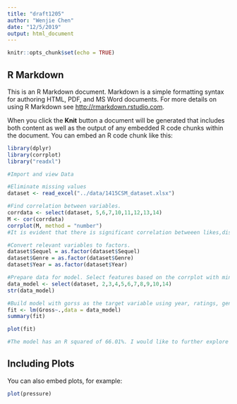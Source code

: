 ```yaml
---
title: "draft1205"
author: "Wenjie Chen"
date: "12/5/2019"
output: html_document
---
```


```r
knitr::opts_chunk$set(echo = TRUE)
```

## R Markdown

This is an R Markdown document. Markdown is a simple formatting syntax for authoring HTML, PDF, and MS Word documents. For more details on using R Markdown see <http://rmarkdown.rstudio.com>.

When you click the **Knit** button a document will be generated that includes both content as well as the output of any embedded R code chunks within the document. You can embed an R code chunk like this:

```r
library(dplyr)
library(corrplot)
library("readxl")

#Import and view Data

#Eliminate missing values
dataset <- read_excel("../data/1415CSM_dataset.xlsx")

#Find correlation between variables.
corrdata <- select(dataset, 5,6,7,10,11,12,13,14)
M <- cor(corrdata)
corrplot(M, method = "number")
#It is evident that there is significant correlation betweeen likes,dislikes and comments.

#Convert relevant variables to factors.
dataset$Sequel = as.factor(dataset$Sequel)
dataset$Genre = as.factor(dataset$Genre)
dataset$Year = as.factor(dataset$Year)

#Prepare data for model. Select features based on the corrplot with minimum corelations between them.
data_model <- select(dataset, 2,3,4,5,6,7,8,9,10,14)
str(data_model)

#Build model with gorss as the target variable using year, ratings, genre, budget, screens, sequel, sentiment, views and aggregate followers as predictors.
fit <- lm(Gross~.,data = data_model)
summary(fit)

plot(fit)

#The model has an R squared of 66.01%. I would like to further explore ways to increase it.
```

## Including Plots

You can also embed plots, for example:

```r
plot(pressure)
```

